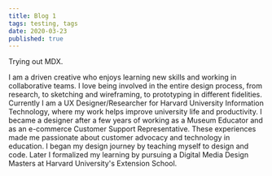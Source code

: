 ```yaml
---
title: Blog 1
tags: testing, tags
date: 2020-03-23
published: true
---
```

Trying out MDX.


I am a driven creative who enjoys learning new skills and working in collaborative teams.
          I love being involved in the entire design process, from research, to sketching and wireframing,
  to prototyping in different fidelities. Currently I am a UX Designer/Researcher for Harvard University Information Technology, where my work helps improve university life and productivity.
        I became a designer after a few years of working as a Museum Educator and as an e-commerce Customer Support Representative. These experiences made me passionate about customer advocacy and technology in education. I began my design journey by teaching myself to design and code. Later I formalized my learning by pursuing a Digital Media Design Masters at Harvard University's Extension School.

